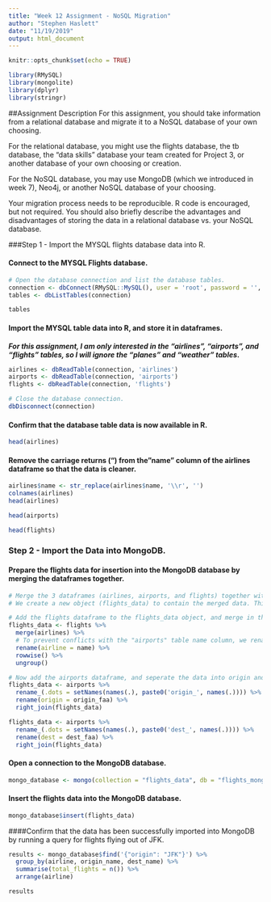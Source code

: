 ```yaml
---
title: "Week 12 Assignment - NoSQL Migration"
author: "Stephen Haslett"
date: "11/19/2019"
output: html_document
---
```


```r
knitr::opts_chunk$set(echo = TRUE)

library(RMySQL)
library(mongolite)
library(dplyr)
library(stringr)
```

##Assignment Description
For this assignment, you should take information from a relational database and migrate it to a NoSQL database of your own choosing.

For the relational database, you might use the flights database, the tb database, the "data skills" database your team created for Project 3, or another database of your own choosing or creation.

For the NoSQL database, you may use MongoDB (which we introduced in week 7), Neo4j, or another NoSQL database of your choosing.

Your migration process needs to be reproducible. R code is encouraged, but not required. You should also briefly describe the advantages and disadvantages of storing the data in a relational database vs. your NoSQL database.

###Step 1 - Import the MYSQL flights database data into R.


#### Connect to the MYSQL Flights database.
```r
# Open the database connection and list the database tables. 
connection <- dbConnect(RMySQL::MySQL(), user = 'root', password = '', dbname = 'flights', host = 'localhost')
tables <- dbListTables(connection)

tables
```


#### Import the MYSQL table data into R, and store it in dataframes.

**_For this assignment, I am only interested in the "airlines", "airports", and "flights" tables, so I will ignore the "planes" and "weather" tables_.**

```r
airlines <- dbReadTable(connection, 'airlines')
airports <- dbReadTable(connection, 'airports')
flights <- dbReadTable(connection, 'flights')

# Close the database connection.
dbDisconnect(connection)
```


#### Confirm that the database table data is now available in R.
```r

head(airlines)
```


#### Remove the carriage returns ("\r") from the "name" column of the airlines dataframe so that the data is cleaner.
```r
airlines$name <- str_replace(airlines$name, '\\r', '')
colnames(airlines)
head(airlines)
```


```r
head(airports)
```


```r
head(flights)
```


### Step 2 - Import the Data into MongoDB.


#### Prepare the flights data for insertion into the MongoDB database by merging the dataframes together.
```r
# Merge the 3 dataframes (airlines, airports, and flights) together with the help of the dplyr package.
# We create a new object (flights_data) to contain the merged data. This object will then be imported into the MongoDB database.

# Add the flights dataframe to the flights_data object, and merge in the airlines dataframe.
flights_data <- flights %>%
  merge(airlines) %>%
  # To prevent conflicts with the "airports" table name column, we rename the "airlines" name column to "airline".
  rename(airline = name) %>%
  rowwise() %>%
  ungroup()

# Now add the airports dataframe, and seperate the data into origin and destination airports.
flights_data <- airports %>%
  rename_(.dots = setNames(names(.), paste0('origin_', names(.)))) %>%
  rename(origin = origin_faa) %>%
  right_join(flights_data)

flights_data <- airports %>%
  rename_(.dots = setNames(names(.), paste0('dest_', names(.)))) %>%
  rename(dest = dest_faa) %>%
  right_join(flights_data)
```


#### Open a connection to the MongoDB database.
```r
mongo_database <- mongo(collection = "flights_data", db = "flights_mongo")
```

#### Insert the flights data into the MongoDB database.
```r
mongo_database$insert(flights_data)
```


####Confirm that the data has been successfully imported into MongoDB by running a query for flights flying out of JFK.
```r
results <- mongo_database$find('{"origin": "JFK"}') %>%
  group_by(airline, origin_name, dest_name) %>%
  summarise(total_flights = n()) %>%
  arrange(airline)

results
```

